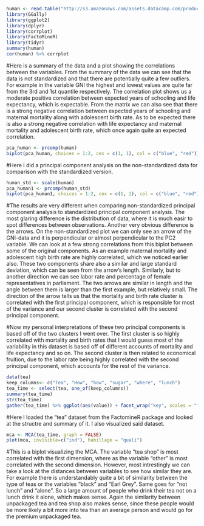 ```r
human <- read.table("http://s3.amazonaws.com/assets.datacamp.com/production/course_2218/datasets/human2.txt", sep  =",", header = T)
library(GGally)
library(ggplot2)
library(dplyr)
library(corrplot)
library(FactoMineR)
library(tidyr)
summary(human)
cor(human) %>% corrplot
```
#Here is a summary of the data and a plot showing the correlations between the variables. From the summary of the data we can see that the data is not standardized and that there are potentially quite a few outliers. For example in the variable GNI the highest and lowest values are quite far from the 3rd and 1st quantile respectively. The correlation plot shows us a moderate positive correlation between expected years of schooling and life expectancy, which is expectable. From the matrix we can also see that there is a strong negative correlation between expected years of schooling and maternal mortality along with adolescent birth rate. As to be expected there is also a strong negative correlation with life expectancy and maternal mortality and adolescent birth rate, which once again quite an expected correlation. 

```r
pca_human <- prcomp(human)
biplot(pca_human, choices = 1:2, cex = c(1, 1), col = c("blue", "red"))
```

#Here I did a principal component analysis on the non-standardized data for comparison with the standardized version.

```r
human_std <- scale(human)
pca_human1 <- prcomp(human_std)
biplot(pca_human1, choices = 1:2, cex = c(1, 1), col = c("blue", "red"))
```
#The results are very different when comparing non-standardized principal component analysis to standardized principal component analysis. The most glaring difference is the distribution of data, where it is much easir to spot differences between observations. Another very obvious difference is the arrows. On the non-standardized plot we can only see an arrow of the GNI-data and it is perpendicular or almost perpendicular to the PC2 variable. We can look at a few strong correlations from this biplot between some of the original components. As an example maternal mortality and adolescent high birth rate are highly correlated, which we noticed earlier also. These two components share also a similar and large standard deviation, which can be seen from the arrow's length. Similarly, but to another direction we can see labor rate and percentage of female representatives in parliament. The two arrows are similar in length and the angle between them is larger than the first example, but relatively small. The direction of the arrow tells us that the mortality and birth rate cluster is correlated with the first principal component, which is responsible for most of the variance and our second cluster is correlated with the second principal component.

#Now my personal interpretations of these two principal components is based off of the two clusters I went over. The first cluster is so highly correlated with mortality and birth rates that I would guess most of the variability in this dataset is based off of different accounts of mortality and life expectancy and so on. The second cluster is then related to economical fruition, due to the labor rate being highly correlated with the second principal component, which accounts for the rest of the variance. 


```r
data(tea)
keep_columns<- c("Tea", "How", "how", "sugar", "where", "lunch")
tea_time <- select(tea, one_of(keep_columns))
summary(tea_time)
str(tea_time)
gather(tea_time) %>% ggplot(aes(value)) + facet_wrap("key", scales = "free") + geom_bar() + theme(axis.text.x = element_text(angle = 45, hjust = 1, size = 8))
```
#Here I loaded the "tea" dataset from the FactomineR package and looked at the structre and summary of it. I also visualized said dataset. 

```r
mca <- MCA(tea_time, graph = FALSE)
plot(mca, invisible=c("ind"), habillage = "quali")
```
#This is a biplot visualizing the MCA. The variable "tea shop" is most correlated with the first dimension, where as the variable "other" is most correlated with the second dimension. However, most intrestingly we can take a look at the distances between variables to see how similar they are. For example there is understandably quite a bit of similarity between the type of teas or the variables "black" and "Earl Grey". Same goes for "not lunch" and "alone". So a large amount of people who drink their tea not on a lunch drink it alone, which makes sense. Again the similarity between unpackaged tea and tea shop also makes sense, since these people would be more likely a bit more into tea than an average person and would go for the premium unpackaged tea.  
